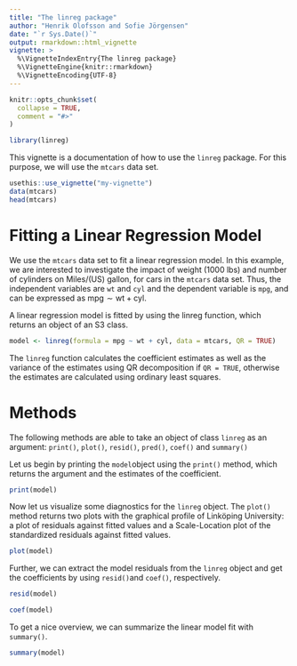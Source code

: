 ```yaml
---
title: "The linreg package"
author: "Henrik Olofsson and Sofie Jörgensen"
date: "`r Sys.Date()`"
output: rmarkdown::html_vignette
vignette: >
  %\VignetteIndexEntry{The linreg package}
  %\VignetteEngine{knitr::rmarkdown}
  %\VignetteEncoding{UTF-8}
---
```


```r
knitr::opts_chunk$set(
  collapse = TRUE,
  comment = "#>"
)
```




```r
library(linreg)
```


This vignette is a documentation of how to use the `linreg` package. 
For this purpose, we will use the `mtcars` data set.



```r
usethis::use_vignette("my-vignette")
data(mtcars)
head(mtcars)
```


# Fitting a Linear Regression Model
We use the `mtcars` data set to fit a linear regression model. In this example, we are interested to 
investigate the impact of weight (1000 lbs) and number of cylinders on 
Miles/(US) gallon, for cars in the `mtcars` data set. Thus, the independent
variables are `wt` and `cyl` and the dependent variable is `mpg`,
and can be expressed as $\text{mpg} \sim \text{wt} + \text{cyl}$.

A linear regression model is fitted by using the linreg function, which returns an object of an S3 class. 

```r
model <- linreg(formula = mpg ~ wt + cyl, data = mtcars, QR = TRUE)
```


The `linreg` function calculates the coefficient estimates as well as the variance of the estimates using QR decomposition if `QR = TRUE`, otherwise the estimates are calculated using ordinary least squares.

# Methods

The following methods are able to take an object of class `linreg` as an argument: `print()`, `plot()`, `resid()`, `pred()`, `coef()` and `summary()`

Let us begin by printing the `model`object using the `print()` method, which returns the argument and the estimates of the coefficient.

```r
print(model)
```


Now let us visualize some diagnostics for the `linreg` object. The `plot()` method returns two plots with the graphical profile of Linköping University: a plot of residuals against fitted values and a Scale-Location plot of the standardized residuals against fitted values. 


```r
plot(model)
```


Further, we can extract the model residuals from the `linreg` object and get the coefficients by using `resid()`and `coef()`, respectively. 


```r
resid(model)

coef(model)
```


To get a nice overview, we can summarize the linear model fit with `summary()`.


```r
summary(model)
```











